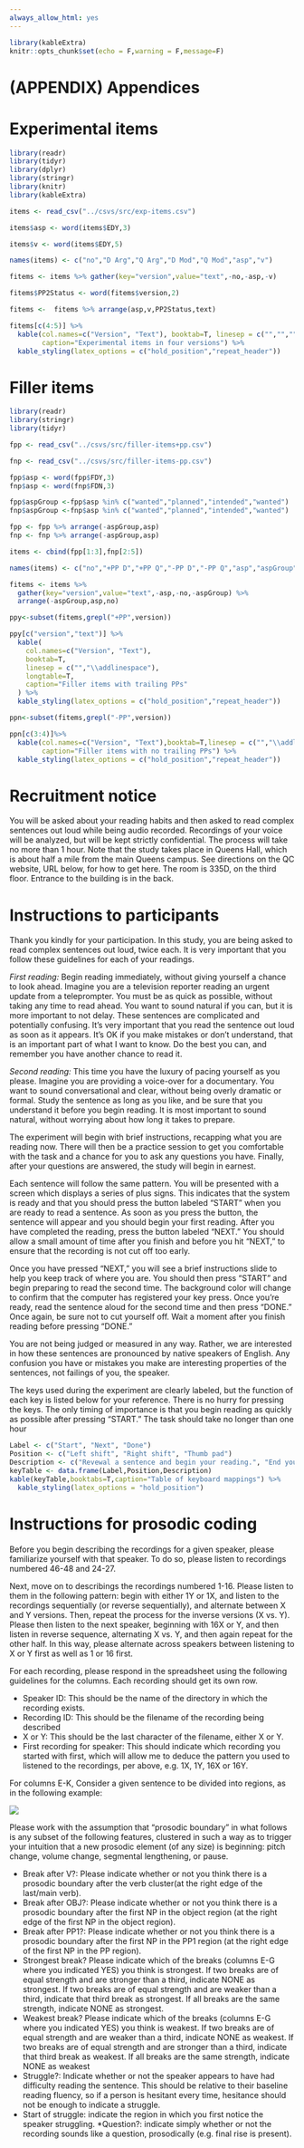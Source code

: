 ```yaml
---
always_allow_html: yes
---
```


\singlespacing

```r
library(kableExtra)
knitr::opts_chunk$set(echo = F,warning = F,message=F)
```

\newpage

# (APPENDIX) Appendices {-}

# Experimental items {#appExp}

```r
library(readr)
library(tidyr)
library(dplyr)
library(stringr)
library(knitr)
library(kableExtra)

items <- read_csv("../csvs/src/exp-items.csv") 

items$asp <- word(items$EDY,3)

items$v <- word(items$EDY,5)

names(items) <- c("no","D Arg","Q Arg","D Mod","Q Mod","asp","v")

fitems <- items %>% gather(key="version",value="text",-no,-asp,-v)

fitems$PP2Status <- word(fitems$version,2)

fitems <-  fitems %>% arrange(asp,v,PP2Status,text)

fitems[c(4:5)] %>% 
  kable(col.names=c("Version", "Text"), booktab=T, linesep = c("","","","\\addlinespace"), longtable=T,
        caption="Experimental items in four versions") %>% 
  kable_styling(latex_options = c("hold_position","repeat_header"))
```

\newpage 

# Filler items {#appFill}

```r
library(readr)
library(stringr)
library(tidyr)

fpp <- read_csv("../csvs/src/filler-items+pp.csv")

fnp <- read_csv("../csvs/src/filler-items-pp.csv")

fpp$asp <- word(fpp$FDY,3)
fnp$asp <- word(fnp$FDN,3)

fpp$aspGroup <-fpp$asp %in% c("wanted","planned","intended","wanted")
fnp$aspGroup <-fnp$asp %in% c("wanted","planned","intended","wanted")

fpp <- fpp %>% arrange(-aspGroup,asp) 
fnp <- fnp %>% arrange(-aspGroup,asp) 

items <- cbind(fpp[1:3],fnp[2:5])

names(items) <- c("no","+PP D","+PP Q","-PP D","-PP Q","asp","aspGroup")

fitems <- items %>% 
  gather(key="version",value="text",-asp,-no,-aspGroup) %>%
  arrange(-aspGroup,asp,no)

ppy<-subset(fitems,grepl("+PP",version))

ppy[c("version","text")] %>% 
  kable(
    col.names=c("Version", "Text"),
    booktab=T,
    linesep = c("","\\addlinespace"),
    longtable=T,
    caption="Filler items with trailing PPs"
  ) %>% 
  kable_styling(latex_options = c("hold_position","repeat_header"))
```

\newpage

```r
ppn<-subset(fitems,grepl("-PP",version)) 

ppn[c(3:4)]%>% 
  kable(col.names=c("Version", "Text"),booktab=T,linesep = c("","\\addlinespace"),longtable=T, 
        caption="Filler items with no trailing PPs") %>% 
  kable_styling(latex_options = c("hold_position","repeat_header"))
```

\newpage 

# Recruitment notice {#rec}

You will be asked about your reading habits and then asked to read complex sentences out loud while being audio recorded. Recordings of your voice will be analyzed, but will be kept strictly confidential. The process will take no more than 1 hour. Note that the study takes place in Queens Hall, which is about half a mile from the main Queens campus. See directions on the QC website, URL below, for how to get here. The room is 335D, on the third floor. Entrance to the building is in the back. 

\newpage 


# Instructions to participants {#instr}

  Thank you kindly for your participation. In this study, you are being asked to read complex sentences out loud, twice each. It is very important that you follow these guidelines for each of your readings.
  
  *First reading:* Begin reading immediately, without giving yourself a chance to look ahead. Imagine you are a television reporter reading an urgent update from a teleprompter. You must be as quick as possible, without taking any time to read ahead.  You want to sound natural if you can, but it is more important to not delay. These sentences are complicated and potentially confusing. It’s very important that you read the sentence out loud as soon as it appears. It’s OK if you make mistakes or don’t understand, that is an important part of what I want to know. Do the best you can, and remember you have another chance to read it. 
  
  *Second reading:* This time you have the luxury of pacing yourself as you please. Imagine you are providing a voice-over for a documentary. You want to sound conversational and clear, without being overly dramatic or formal. Study the sentence as long as you like, and be sure that you understand it before you begin reading. It is most important to sound natural, without worrying about how long it takes to prepare.
  
  The experiment will begin with brief instructions, recapping what you are reading now. There will then be a practice session to get you comfortable with the task and a chance for you to ask any questions you have. Finally, after your questions are answered, the study will begin in earnest.
  
  Each sentence will follow the same pattern. You will be presented with a screen which displays a series of plus signs. This indicates that the system is ready and that you should press the button labeled “START” when you are ready to read a sentence. As soon as you press the button, the sentence will appear and you should begin your first reading. After you have completed the reading, press the button labeled “NEXT.” You should allow a small amount of time after you finish and before you hit “NEXT,” to ensure that the recording is not cut off too early. 
  
  Once you have pressed “NEXT,” you will see a brief instructions slide to help you keep track of where you are. You should then press “START” and begin preparing to read the second time. The background color will change to confirm that the computer has registered your key press. Once you’re ready, read the sentence aloud for the second time and then press “DONE.” Once again, be sure not to cut yourself off. Wait a moment after you finish reading before pressing “DONE.”
  
  You are not being judged or measured in any way. Rather, we are interested in how these sentences are pronounced by native speakers of English. Any confusion you have or mistakes you make are interesting properties of the sentences, not failings of you, the speaker.
  
  The keys used during the experiment are clearly labeled, but the function of each key is listed below for your reference. There is no hurry for pressing the keys. The only timing of importance is that you begin reading as quickly as possible after pressing “START.” The task should take no longer than one hour

```r
Label <- c("Start", "Next", "Done")
Position <- c("Left shift", "Right shift", "Thumb pad")
Description <- c("Revewal a sentence and begin your reading.", "End your first reading.", "End your second reading and prepare for the next sentence.")
keyTable <- data.frame(Label,Position,Description)
kable(keyTable,booktabs=T,caption="Table of keyboard mappings") %>%
  kable_styling(latex_options = "hold_position")

```

\newpage 

# Instructions for prosodic coding {#RA}

Before you begin describing the recordings for a given speaker, please familiarize yourself with that speaker. To do so, please listen to recordings numbered 46-48 and 24-27.

Next, move on to describings the recordings numbered 1-16. Please listen to them in the following pattern: begin with either 1Y or 1X, and listen to the recordings sequentially (or reverse sequentially), and alternate between X and Y versions. Then, repeat the process for the inverse versions (X vs. Y). Please then listen to the next speaker, beginning with 16X or Y, and then listen in reverse sequence, alternating X vs. Y, and then again repeat for the other half. In this way, please alternate across speakers between listening to X or Y first as well as 1 or 16 first.

For each recording, please respond in the spreadsheet using the following guidelines for the columns. Each recording should get its own row.

  * Speaker ID: This should be the name of the directory in which the recording exists.
  * Recording ID: This should be the filename of the recording being described
  * X or Y: This should be the last character of the filename, either X or Y.
  * First recording for speaker: This should indicate which recording you started with first, which will allow me to deduce the pattern you used to listened to the recordings, per above, e.g. 1X, 1Y, 16X or 16Y.

For columns E-K, Consider a given sentence to be divided into regions, as in the following example:

  ![](breakpos.png)

Please work with the assumption that “prosodic boundary” in what follows is any subset of the following features, clustered in such a way as to trigger your intuition that a new prosodic element (of any size) is beginning: pitch change, volume change, segmental lengthening, or pause.

  * Break after V?: Please indicate whether or not you think there is a prosodic boundary after the verb cluster(at the right edge of the last/main verb).
  * Break after OBJ?: Please indicate whether or not you think there is a prosodic boundary after the first NP in the object region (at the right edge of the first NP in the object region).
  * Break after PP1?: Please indicate whether or not you think there is a prosodic boundary after the first NP in the PP1 region (at the right edge of the first NP in the PP region).
  * Strongest break? Please indicate which of the breaks (columns E-G where you indicated YES) you think is strongest. If two breaks are of equal strength and are stronger than a third, indicate NONE as strongest. If two breaks are of equal strength and are weaker than a third, indicate that third break as strongest. If all breaks are the same strength, indicate NONE as strongest.
  * Weakest break? Please indicate which of the breaks (columns E-G where you indicated YES) you think is weakest. If two breaks are of equal strength and are weaker than a third, indicate NONE as weakest. If two breaks are of equal strength and are stronger than a third, indicate that third break as weakest. If all breaks are the same strength, indicate NONE as weakest
  * Struggle?: Indicate whether or not the speaker appears to have had difficulty reading the sentence. This should be relative to their baseline reading fluency, so if a person is hesitant every time, hesitance should not be enough to indicate a struggle.
  * Start of struggle: indicate the region in which you first notice the speaker struggling.
  *Question?: indicate simply whether or not the recording sounds like a question, prosodically (e.g. final rise is present).


\clearpage


